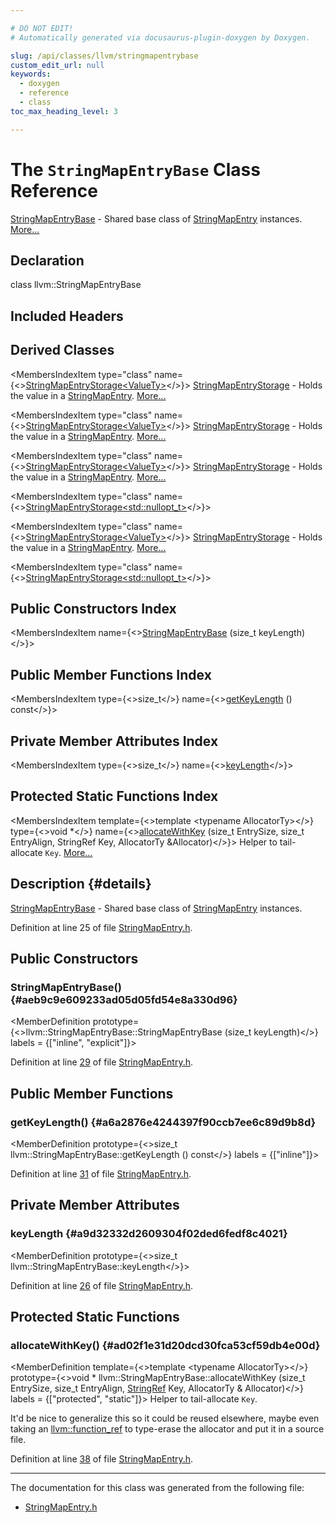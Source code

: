 ```yaml
---

# DO NOT EDIT!
# Automatically generated via docusaurus-plugin-doxygen by Doxygen.

slug: /api/classes/llvm/stringmapentrybase
custom_edit_url: null
keywords:
  - doxygen
  - reference
  - class
toc_max_heading_level: 3

---
```





# The `StringMapEntryBase` Class Reference

<DoxygenPage pluginConfig={pluginConfig}>

<a href="/docs/api/classes/llvm/stringmapentrybase">StringMapEntryBase</a> - Shared base class of <a href="/docs/api/classes/llvm/stringmapentry">StringMapEntry</a> instances. <a href="#details">More...</a>

## Declaration

<CodeBlock>class llvm::StringMapEntryBase</CodeBlock>

## Included Headers

<IncludesList>
<IncludesListItem
  filePath="llvm/ADT/StringMapEntry.h"
  permalink="/docs/api/files/include/include/llvm/include/llvm/adt/stringmapentry-h"
  isLocal="true" />
</IncludesList>

## Derived Classes

<MembersIndex>

<MembersIndexItem
  type="class"
  name={<><a href="/docs/api/classes/llvm/stringmapentrystorage">StringMapEntryStorage&lt;ValueTy&gt;</a></>}>
<a href="/docs/api/classes/llvm/stringmapentrystorage">StringMapEntryStorage</a> - Holds the value in a <a href="/docs/api/classes/llvm/stringmapentry">StringMapEntry</a>. <a href="/docs/api/classes/llvm/stringmapentrystorage/#details">More...</a>
</MembersIndexItem>

<MembersIndexItem
  type="class"
  name={<><a href="/docs/api/classes/llvm/stringmapentrystorage">StringMapEntryStorage&lt;ValueTy&gt;</a></>}>
<a href="/docs/api/classes/llvm/stringmapentrystorage">StringMapEntryStorage</a> - Holds the value in a <a href="/docs/api/classes/llvm/stringmapentry">StringMapEntry</a>. <a href="/docs/api/classes/llvm/stringmapentrystorage/#details">More...</a>
</MembersIndexItem>

<MembersIndexItem
  type="class"
  name={<><a href="/docs/api/classes/llvm/stringmapentrystorage">StringMapEntryStorage&lt;ValueTy&gt;</a></>}>
<a href="/docs/api/classes/llvm/stringmapentrystorage">StringMapEntryStorage</a> - Holds the value in a <a href="/docs/api/classes/llvm/stringmapentry">StringMapEntry</a>. <a href="/docs/api/classes/llvm/stringmapentrystorage/#details">More...</a>
</MembersIndexItem>

<MembersIndexItem
  type="class"
  name={<><a href="/docs/api/classes/llvm/stringmapentrystorage-56cd7d6c41822bb8b87d94276ebb302b">StringMapEntryStorage&lt;std::nullopt&#95;t&gt;</a></>}>
</MembersIndexItem>

<MembersIndexItem
  type="class"
  name={<><a href="/docs/api/classes/llvm/stringmapentrystorage">StringMapEntryStorage&lt;ValueTy&gt;</a></>}>
<a href="/docs/api/classes/llvm/stringmapentrystorage">StringMapEntryStorage</a> - Holds the value in a <a href="/docs/api/classes/llvm/stringmapentry">StringMapEntry</a>. <a href="/docs/api/classes/llvm/stringmapentrystorage/#details">More...</a>
</MembersIndexItem>

<MembersIndexItem
  type="class"
  name={<><a href="/docs/api/classes/llvm/stringmapentrystorage-56cd7d6c41822bb8b87d94276ebb302b">StringMapEntryStorage&lt;std::nullopt&#95;t&gt;</a></>}>
</MembersIndexItem>

</MembersIndex>

## Public Constructors Index

<MembersIndex>

<MembersIndexItem
  name={<><a href="#aeb9c9e609233ad05d05fd54e8a330d96">StringMapEntryBase</a> (size&#95;t keyLength)</>}>
</MembersIndexItem>

</MembersIndex>

## Public Member Functions Index

<MembersIndex>

<MembersIndexItem
  type={<>size&#95;t</>}
  name={<><a href="#a6a2876e4244397f90ccb7ee6c89d9b8d">getKeyLength</a> () const</>}>
</MembersIndexItem>

</MembersIndex>

## Private Member Attributes Index

<MembersIndex>

<MembersIndexItem
  type={<>size&#95;t</>}
  name={<><a href="#a9d32332d2609304f02ded6fedf8c4021">keyLength</a></>}>
</MembersIndexItem>

</MembersIndex>

## Protected Static Functions Index

<MembersIndex>

<MembersIndexItem
  template={<>template &lt;typename AllocatorTy&gt;</>}
  type={<>void &#42;</>}
  name={<><a href="#ad02f1e31d20dcd30fca53cf59db4e00d">allocateWithKey</a> (size&#95;t EntrySize, size&#95;t EntryAlign, StringRef Key, AllocatorTy &amp;Allocator)</>}>
Helper to tail-allocate <code>Key</code>. <a href="#ad02f1e31d20dcd30fca53cf59db4e00d">More...</a>
</MembersIndexItem>

</MembersIndex>

## Description {#details}

<a href="/docs/api/classes/llvm/stringmapentrybase">StringMapEntryBase</a> - Shared base class of <a href="/docs/api/classes/llvm/stringmapentry">StringMapEntry</a> instances.

Definition at line 25 of file <a href="/docs/api/files/include/include/llvm/include/llvm/adt/stringmapentry-h">StringMapEntry.h</a>.

<SectionDefinition>

## Public Constructors

### StringMapEntryBase() {#aeb9c9e609233ad05d05fd54e8a330d96}

<MemberDefinition
  prototype={<>llvm::StringMapEntryBase::StringMapEntryBase (size&#95;t keyLength)</>}
  labels = {["inline", "explicit"]}>

Definition at line <a href="/docs/api/files/include/include/llvm/include/llvm/adt/stringmapentry-h/#l00029">29</a> of file <a href="/docs/api/files/include/include/llvm/include/llvm/adt/stringmapentry-h">StringMapEntry.h</a>.
</MemberDefinition>

</SectionDefinition>

<SectionDefinition>

## Public Member Functions

### getKeyLength() {#a6a2876e4244397f90ccb7ee6c89d9b8d}

<MemberDefinition
  prototype={<>size&#95;t llvm::StringMapEntryBase::getKeyLength () const</>}
  labels = {["inline"]}>

Definition at line <a href="/docs/api/files/include/include/llvm/include/llvm/adt/stringmapentry-h/#l00031">31</a> of file <a href="/docs/api/files/include/include/llvm/include/llvm/adt/stringmapentry-h">StringMapEntry.h</a>.
</MemberDefinition>

</SectionDefinition>

<SectionDefinition>

## Private Member Attributes

### keyLength {#a9d32332d2609304f02ded6fedf8c4021}

<MemberDefinition
  prototype={<>size&#95;t llvm::StringMapEntryBase::keyLength</>}>

Definition at line <a href="/docs/api/files/include/include/llvm/include/llvm/adt/stringmapentry-h/#l00026">26</a> of file <a href="/docs/api/files/include/include/llvm/include/llvm/adt/stringmapentry-h">StringMapEntry.h</a>.
</MemberDefinition>

</SectionDefinition>

<SectionDefinition>

## Protected Static Functions

### allocateWithKey() {#ad02f1e31d20dcd30fca53cf59db4e00d}

<MemberDefinition
  template={<>template &lt;typename AllocatorTy&gt;</>}
  prototype={<>void &#42; llvm::StringMapEntryBase::allocateWithKey (size&#95;t EntrySize, size&#95;t EntryAlign, <a href="/docs/api/classes/llvm/stringref">StringRef</a> Key, AllocatorTy &amp; Allocator)</>}
  labels = {["protected", "static"]}>
Helper to tail-allocate <code>Key</code>.

It&#39;d be nice to generalize this so it could be reused elsewhere, maybe even taking an <a href="/docs/api/classes/llvm/function-ref">llvm::function&#95;ref</a> to type-erase the allocator and put it in a source file.

Definition at line <a href="/docs/api/files/include/include/llvm/include/llvm/adt/stringmapentry-h/#l00038">38</a> of file <a href="/docs/api/files/include/include/llvm/include/llvm/adt/stringmapentry-h">StringMapEntry.h</a>.
</MemberDefinition>

</SectionDefinition>

<hr/>

The documentation for this class was generated from the following file:

<ul>
<li><a href="/docs/api/files/include/include/llvm/include/llvm/adt/stringmapentry-h">StringMapEntry.h</a></li>
</ul>

</DoxygenPage>
